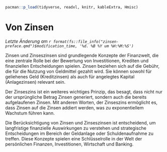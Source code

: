 ```r
pacman::p_load(tidyverse, readxl, knitr, kableExtra, Hmisc)
```

# Von Zinsen

*Letzte Änderung am `r format(fs::file_info("zinsen-preface.qmd")$modification_time, '%d. %B %Y um %H:%M:%S')`*

Zinsen und Zinseszinsen sind grundlegende Konzepte der Finanzwelt, die eine zentrale Rolle bei der Bewertung von Investitionen, Krediten und finanziellen Entscheidungen spielen. Zinsen beziehen sich auf die Gebühr, die für die Nutzung von Geldmittel gezahlt wird. Sie können sowohl für geliehenes Geld (Kreditzinsen) als auch für angelegtes Kapital (Anlagezinsen) relevant sein.

Der Zinseszins ist ein weiteres wichtiges Prinzip, das besagt, dass nicht nur der ursprüngliche Betrag Zinsen generiert, sondern auch die bereits aufgelaufenen Zinsen. Mit anderen Worten, der Zinseszins ermöglicht es, dass Zinsen auf die Zinsen addiert werden, was zu exponentiellem Wachstum führen kann.

Die Berücksichtigung von Zinsen und Zinseszinsen ist entscheidend, um langfristige finanzielle Auswirkungen zu verstehen und strategische Entscheidungen im Bereich der Geldanlage oder Schuldenaufnahme zu treffen. Diese Konzepte spielen eine Schlüsselrolle in der Welt der persönlichen Finanzen, Investitionen, Wirtschaft und Banking.



